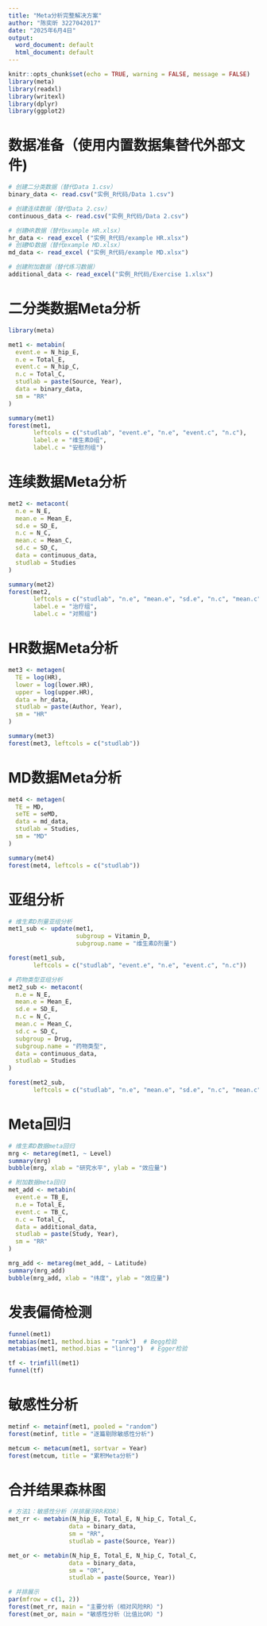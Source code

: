 ```yaml
---
title: "Meta分析完整解决方案"
author: "陈奕昕 3227042017"
date: "2025年6月4日"
output:
  word_document: default
  html_document: default
---
```


```r
knitr::opts_chunk$set(echo = TRUE, warning = FALSE, message = FALSE)
library(meta)
library(readxl)
library(writexl)
library(dplyr)
library(ggplot2)

```

# 数据准备（使用内置数据集替代外部文件)

```r
# 创建二分类数据（替代Data 1.csv）
binary_data <- read.csv("实例_R代码/Data 1.csv")

# 创建连续数据（替代Data 2.csv）
continuous_data <- read.csv("实例_R代码/Data 2.csv")

# 创建HR数据（替代example HR.xlsx）
hr_data <- read_excel ("实例_R代码/example HR.xlsx")
# 创建MD数据（替代example MD.xlsx）
md_data <- read_excel ("实例_R代码/example MD.xlsx")

# 创建附加数据（替代练习数据）
additional_data <- read_excel("实例_R代码/Exercise 1.xlsx")
```

# 二分类数据Meta分析

```r
library(meta)

met1 <- metabin(
  event.e = N_hip_E,
  n.e = Total_E,
  event.c = N_hip_C,
  n.c = Total_C,
  studlab = paste(Source, Year),
  data = binary_data,
  sm = "RR"
)

summary(met1)
forest(met1, 
       leftcols = c("studlab", "event.e", "n.e", "event.c", "n.c"),
       label.e = "维生素D组",
       label.c = "安慰剂组")
```

# 连续数据Meta分析

```r
met2 <- metacont(
  n.e = N_E,
  mean.e = Mean_E,
  sd.e = SD_E,
  n.c = N_C,
  mean.c = Mean_C,
  sd.c = SD_C,
  data = continuous_data,
  studlab = Studies
)

summary(met2)
forest(met2,
       leftcols = c("studlab", "n.e", "mean.e", "sd.e", "n.c", "mean.c", "sd.c"),
       label.e = "治疗组",
       label.c = "对照组")
```

# HR数据Meta分析

```r
met3 <- metagen(
  TE = log(HR), 
  lower = log(lower.HR), 
  upper = log(upper.HR),
  data = hr_data,
  studlab = paste(Author, Year), 
  sm = "HR"
)

summary(met3)
forest(met3, leftcols = c("studlab"))
```

# MD数据Meta分析

```r
met4 <- metagen(
  TE = MD, 
  seTE = seMD,
  data = md_data,
  studlab = Studies, 
  sm = "MD"
)

summary(met4)
forest(met4, leftcols = c("studlab"))
```

# 亚组分析

```r
# 维生素D剂量亚组分析
met1_sub <- update(met1, 
                   subgroup = Vitamin_D,
                   subgroup.name = "维生素D剂量")

forest(met1_sub,
       leftcols = c("studlab", "event.e", "n.e", "event.c", "n.c"))

# 药物类型亚组分析
met2_sub <- metacont(
  n.e = N_E,
  mean.e = Mean_E,
  sd.e = SD_E,
  n.c = N_C,
  mean.c = Mean_C,
  sd.c = SD_C,
  subgroup = Drug,
  subgroup.name = "药物类型",
  data = continuous_data,
  studlab = Studies
)

forest(met2_sub,
       leftcols = c("studlab", "n.e", "mean.e", "sd.e", "n.c", "mean.c", "sd.c"))
```

# Meta回归

```r
# 维生素D数据meta回归
mrg <- metareg(met1, ~ Level)
summary(mrg)
bubble(mrg, xlab = "研究水平", ylab = "效应量")

# 附加数据meta回归
met_add <- metabin(
  event.e = TB_E,
  n.e = Total_E,
  event.c = TB_C,
  n.c = Total_C,
  data = additional_data,
  studlab = paste(Study, Year),
  sm = "RR"
)

mrg_add <- metareg(met_add, ~ Latitude)
summary(mrg_add)
bubble(mrg_add, xlab = "纬度", ylab = "效应量")
```

# 发表偏倚检测

```r
funnel(met1)
metabias(met1, method.bias = "rank")  # Begg检验
metabias(met1, method.bias = "linreg")  # Egger检验

tf <- trimfill(met1)
funnel(tf)
```

# 敏感性分析

```r
metinf <- metainf(met1, pooled = "random")
forest(metinf, title = "逐篇剔除敏感性分析")

metcum <- metacum(met1, sortvar = Year)
forest(metcum, title = "累积Meta分析")
```

# 合并结果森林图

```r
# 方法1：敏感性分析（并排展示RR和OR）
met_rr <- metabin(N_hip_E, Total_E, N_hip_C, Total_C,
                 data = binary_data,
                 sm = "RR",
                 studlab = paste(Source, Year))

met_or <- metabin(N_hip_E, Total_E, N_hip_C, Total_C,
                 data = binary_data,
                 sm = "OR",
                 studlab = paste(Source, Year))

# 并排展示
par(mfrow = c(1, 2))
forest(met_rr, main = "主要分析（相对风险RR）")
forest(met_or, main = "敏感性分析（比值比OR）")
```


